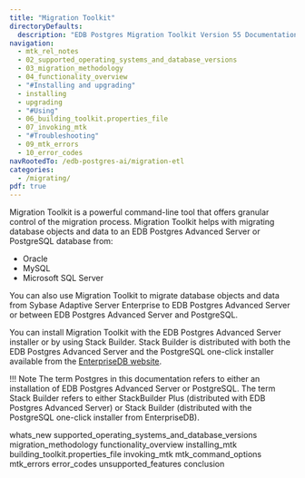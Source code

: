```yaml
---
title: "Migration Toolkit"
directoryDefaults:
  description: "EDB Postgres Migration Toolkit Version 55 Documentation and release notes. EDB postgres Migration ToolKit helps migrate data from oracle or any other database to PostgreSQL or EDB Postgres Advanced server."
navigation: 
  - mtk_rel_notes
  - 02_supported_operating_systems_and_database_versions
  - 03_migration_methodology
  - 04_functionality_overview
  - "#Installing and upgrading"
  - installing
  - upgrading
  - "#Using"
  - 06_building_toolkit.properties_file
  - 07_invoking_mtk
  - "#Troubleshooting"
  - 09_mtk_errors
  - 10_error_codes
navRootedTo: /edb-postgres-ai/migration-etl
categories:
  - /migrating/
pdf: true
---
```


<div id="index" class="registered_link"></div>

Migration Toolkit is a powerful command-line tool that offers granular control of the migration process. Migration Toolkit helps with migrating database objects and data to an EDB Postgres Advanced Server or PostgreSQL database from:

-   Oracle
-   MySQL
-   Microsoft SQL Server

You can also use Migration Toolkit to migrate database objects and data from Sybase Adaptive Server Enterprise to EDB Postgres Advanced Server or between EDB Postgres Advanced Server and PostgreSQL.

You can install Migration Toolkit with the EDB Postgres Advanced Server installer or by using Stack Builder. Stack Builder is distributed with both the EDB Postgres Advanced Server and the PostgreSQL one-click installer available from the [EnterpriseDB website](https://www.enterprisedb.com/software-downloads-postgres).

!!! Note
    The term Postgres in this documentation refers to either an installation of EDB Postgres Advanced Server or PostgreSQL. The term Stack Builder refers to either StackBuilder Plus (distributed with EDB Postgres Advanced Server) or Stack Builder (distributed with the PostgreSQL one-click installer from EnterpriseDB).

<div class="toctree" maxdepth="3">

whats_new supported_operating_systems_and_database_versions migration_methodology functionality_overview installing_mtk building_toolkit.properties_file invoking_mtk mtk_command_options mtk_errors error_codes unsupported_features conclusion

</div>
